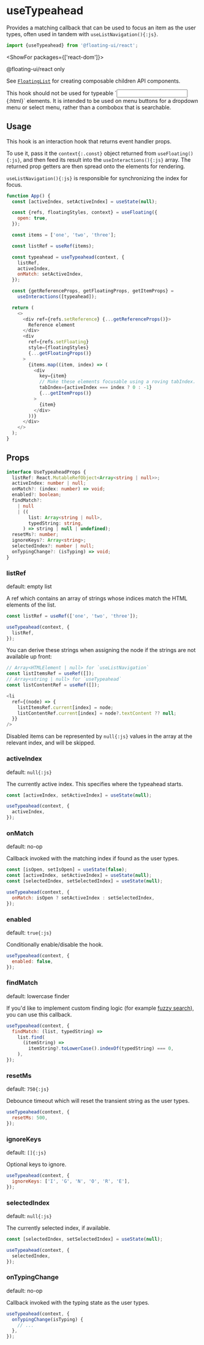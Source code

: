 <PageCard>

# useTypeahead

Provides a matching callback that can be used to focus an item as
the user types, often used in tandem with
`useListNavigation(){:js}`.

```js
import {useTypeahead} from '@floating-ui/react';
```

<ShowFor packages={['react-dom']}>

<PackageLimited>@floating-ui/react only</PackageLimited>

</ShowFor>

</PageCard>

See [`FloatingList`](/docs/FloatingList) for creating composable
children API components.

<Notice>
  This hook should not be used for typeable `<input />{:html}` elements. 
  It is intended to be used on menu buttons for a dropdown menu or select menu, 
  rather than a combobox that is searchable.
</Notice>

## Usage

This hook is an interaction hook that returns event handler
props.

To use it, pass it the `context{:.const}` object returned from
`useFloating(){:js}`, and then feed its result into the
`useInteractions(){:js}` array. The returned prop getters are
then spread onto the elements for rendering.

`useListNavigation(){:js}` is responsible for synchronizing the
index for focus.

```js /context/
function App() {
  const [activeIndex, setActiveIndex] = useState(null);

  const {refs, floatingStyles, context} = useFloating({
    open: true,
  });

  const items = ['one', 'two', 'three'];

  const listRef = useRef(items);

  const typeahead = useTypeahead(context, {
    listRef,
    activeIndex,
    onMatch: setActiveIndex,
  });

  const {getReferenceProps, getFloatingProps, getItemProps} =
    useInteractions([typeahead]);

  return (
    <>
      <div ref={refs.setReference} {...getReferenceProps()}>
        Reference element
      </div>
      <div
        ref={refs.setFloating}
        style={floatingStyles}
        {...getFloatingProps()}
      >
        {items.map((item, index) => (
          <div
            key={item}
            // Make these elements focusable using a roving tabIndex.
            tabIndex={activeIndex === index ? 0 : -1}
            {...getItemProps()}
          >
            {item}
          </div>
        ))}
      </div>
    </>
  );
}
```

## Props

```ts
interface UseTypeaheadProps {
  listRef: React.MutableRefObject<Array<string | null>>;
  activeIndex: number | null;
  onMatch?: (index: number) => void;
  enabled?: boolean;
  findMatch?:
    | null
    | ((
        list: Array<string | null>,
        typedString: string,
      ) => string | null | undefined);
  resetMs?: number;
  ignoreKeys?: Array<string>;
  selectedIndex?: number | null;
  onTypingChange?: (isTyping) => void;
}
```

### listRef

<Required />

default: empty list

A ref which contains an array of strings whose indices match the
HTML elements of the list.

```js
const listRef = useRef(['one', 'two', 'three']);

useTypeahead(context, {
  listRef,
});
```

You can derive these strings when assigning the node if the
strings are not available up front:

```js
// Array<HTMLElement | null> for `useListNavigation`
const listItemsRef = useRef([]);
// Array<string | null> for `useTypeahead`
const listContentRef = useRef([]);
```

```js {4}
<li
  ref={(node) => {
    listItemsRef.current[index] = node;
    listContentRef.current[index] = node?.textContent ?? null;
  }}
/>
```

Disabled items can be represented by `null{:js}` values in the
array at the relevant index, and will be skipped.

### activeIndex

<Required />

default: `null{:js}`

The currently active index. This specifies where the typeahead
starts.

```js
const [activeIndex, setActiveIndex] = useState(null);

useTypeahead(context, {
  activeIndex,
});
```

### onMatch

default: no-op

Callback invoked with the matching index if found as the user
types.

```js
const [isOpen, setIsOpen] = useState(false);
const [activeIndex, setActiveIndex] = useState(null);
const [selectedIndex, setSelectedIndex] = useState(null);

useTypeahead(context, {
  onMatch: isOpen ? setActiveIndex : setSelectedIndex,
});
```

### enabled

default: `true{:js}`

Conditionally enable/disable the hook.

```js
useTypeahead(context, {
  enabled: false,
});
```

### findMatch

default: lowercase finder

If you'd like to implement custom finding logic (for example
[fuzzy search](https://fusejs.io/)), you can use this callback.

```js
useTypeahead(context, {
  findMatch: (list, typedString) =>
    list.find(
      (itemString) =>
        itemString?.toLowerCase().indexOf(typedString) === 0,
    ),
});
```

### resetMs

default: `750{:js}`

Debounce timeout which will reset the transient string as the
user types.

```js
useTypeahead(context, {
  resetMs: 500,
});
```

### ignoreKeys

default: `[]{:js}`

Optional keys to ignore.

```js
useTypeahead(context, {
  ignoreKeys: ['I', 'G', 'N', 'O', 'R', 'E'],
});
```

### selectedIndex

default: `null{:js}`

The currently selected index, if available.

```js
const [selectedIndex, setSelectedIndex] = useState(null);

useTypeahead(context, {
  selectedIndex,
});
```

### onTypingChange

default: no-op

Callback invoked with the typing state as the user types.

```js
useTypeahead(context, {
  onTypingChange(isTyping) {
    // ...
  },
});
```
